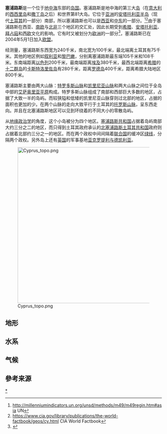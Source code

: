 '''塞浦路斯'''是一个位于[[地中海|地中海]]东部的[[岛国|岛国]]。塞浦路斯是地中海的第三大[[岛屿|岛]]（在[[意大利|意大利]]的[[西西里岛|西西里岛]]和[[撒丁岛|撒丁岛]]之后）和世界第81大岛。它位于[[亚洲|亚洲]]的[[安塔托利亚半岛|安塔托利亚半岛]]（现代[[土耳其|土耳其]]的一部分）南部，所以塞浦路斯也可以是[[西亚|西亚]]和[[中东|中东]]的一部分。<ref>http://millenniumindicators.un.org/unsd/methods/m49/m49regin.htm#asia {{Wayback|url=http://millenniumindicators.un.org/unsd/methods/m49/m49regin.htm#asia |date=20110713041240 }} UN</ref><ref>https://www.cia.gov/library/publications/the-world-factbook/geos/cy.html {{Wayback|url=https://www.cia.gov/library/publications/the-world-factbook/geos/cy.html |date=20181226020655 }} CIA World Factbook</ref>由于塞浦路斯在西亚、[[南欧|南欧]]与[[北非|北非]]三个地区的交汇处，因此长期受到[[希腊|希腊]]、[[安塔托利亚|安塔托利亚]]、[[拜占庭帝国|拜占庭]]和[[西欧|西欧]]文化的影响。它有时又被划分为[[欧洲|欧洲]]的一部分<ref>{{Cite web |url=http://www.britannica.com/EBchecked/topic/195686/Europe |title=Britannica |accessdate=2013-07-09 |archive-date=2015-05-03 |archive-url=https://web.archive.org/web/20150503113529/http://www.britannica.com/EBchecked/topic/195686/Europe |dead-url=no }}</ref>，塞浦路斯已在2004年5月1日加入[[欧盟|欧盟]]。

经测量，塞浦路斯东西宽为240千米，南北宽为100千米，最北端离土耳其有75千米。其他的地区例如[[叙利亚|叙利亚]]和[[黎巴嫩|黎巴嫩]]，分别离塞浦路斯最东端105千米和108千米。东南端距离[[以色列|以色列]]200千米，最南端距离[[埃及|埃及]]380千米，最西北端距离[[希腊|希腊]]的[[十二群岛|十二群岛]]的[[卡斯特洛里佐岛|卡斯特洛里佐岛]]有280千米，距离[[罗德岛|罗德岛]]400千米，距离希腊大陆地区800千米。

塞浦路斯主要由两大山脉：[[特罗多斯山脉|特罗多斯山脉]]和[[凯里尼亚山脉|凯里尼亚山脉]]和两大山脉之间位于全岛中部的[[艾萨奥里亚平原|艾萨奥里亚平原]]构成。特罗多斯山脉组成了南部和西部巨大多数的地区，占据了大致一半的岛屿。而较狭隘和低矮的凯里尼亚山脉穿则过北部的地区，占据的面积也更加的少。在两个山脉的走向大致平行于土耳其的[[托罗斯山脉|托罗斯山脉]]，呈东西走向。并且在北塞浦路斯地区可以见到环绕着的不同大小的零散岛屿。

从[[地缘政治学|地缘政治学]]的角度，这个小岛被分为四个地区。[[塞浦路斯共和国|塞浦路斯共和国]]占据着岛屿南部大约三分之二的地区，而只得到土耳其政府承认的[[北塞浦路斯土耳其共和国|北塞浦路斯土耳其共和国]]政府则占据着北部约三分之一的地区。而在两个政权中间间隔着[[联合国|联合国]]的缓冲区[[塞浦路斯联合国缓冲区|绿线]]，分隔两个政权。另外岛上还有[[英国|英国]]的军事基地[[亚克罗提利与德凯利亚|亚克罗提利与德凯利亚]]。

[[Image:Cyprus_topo.png|500px]]

== 地形 ==

== 水系 ==

== 气候 ==

== 參考来源 ==
{{Reflist|*}}

{{欧洲题目|地理}}
{{亚洲题目|地理}}
[[Category:塞浦路斯地理|*]]